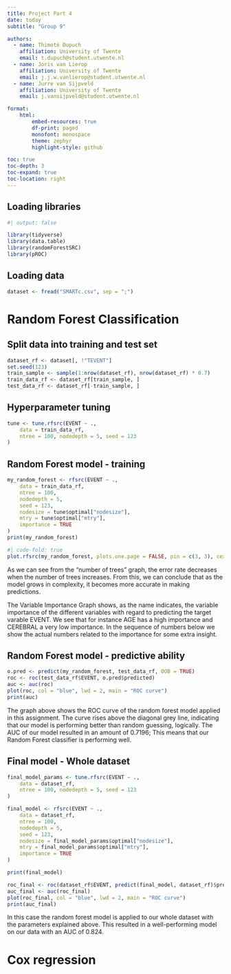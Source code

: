 ```yaml
---
title: Project Part 4
date: today
subtitle: "Group 9"

authors:
  - name: Thimoté Dupuch
    affiliation: University of Twente
    email: t.dupuch@student.utwente.nl
  - name: Joris van Lierop
    affiliation: University of Twente
    email: j.j.w.vanlierop@student.utwente.nl
  - name: Jurre van Sijpveld
    affiliation: University of Twente
    email: j.vansijpveld@student.utwente.nl

format:
    html:
        embed-resources: true
        df-print: paged
        monofont: monospace
        theme: zephyr
        highlight-style: github

toc: true
toc-depth: 3
toc-expand: true
toc-location: right
---
```


## Loading libraries


```r
#| output: false

library(tidyverse)
library(data.table)
library(randomForestSRC)
library(pROC)
```


## Loading data

```r
dataset <- fread("SMARTc.csv", sep = ";")
```


# Random Forest Classification

## Split data into training and test set
```r
dataset_rf <- dataset[, !"TEVENT"]
set.seed(123)
train_sample <- sample(1:nrow(dataset_rf), nrow(dataset_rf) * 0.7)
train_data_rf <- dataset_rf[train_sample, ]
test_data_rf <- dataset_rf[-train_sample, ]
```


## Hyperparameter tuning
```r
tune <- tune.rfsrc(EVENT ~ .,
    data = train_data_rf,
    ntree = 100, nodedepth = 5, seed = 123
)

```


## Random Forest model - training
```r
my_random_forest <- rfsrc(EVENT ~ .,
    data = train_data_rf,
    ntree = 100,
    nodedepth = 5,
    seed = 123,
    nodesize = tune$optimal["nodesize"],
    mtry = tune$optimal["mtry"],
    importance = TRUE
)
print(my_random_forest)
```


```r
#| code-fold: true
plot.rfsrc(my_random_forest, plots.one.page = FALSE, pin = c(3, 3), cex = 0.7)
```

As we can see from the "number of trees" graph, the error rate decreases when the number of trees increases. From this, we can conclude that as the model grows in complexity, it becomes more accurate in making predictions.

The Variable Importance Graph shows, as the name indicates, the variable importance of the different variables with regard to predicting the target varable EVENT. We see that for instance AGE has a high importance and CEREBRAL a very low importance.
In the sequence of numbers below we show the actual numbers related to the importance for some extra insight. 

## Random Forest model - predictive ability
```r
o.pred <- predict(my_random_forest, test_data_rf, OOB = TRUE)
roc <- roc(test_data_rf$EVENT, o.pred$predicted)
auc <- auc(roc)
plot(roc, col = "blue", lwd = 2, main = "ROC curve")
print(auc)
```

The graph above shows the ROC curve of the random forest model applied in this assignment. The curve rises above the diagonal grey line, indicating that our model is performing better than random guessing, logically. The AUC of our model resulted in an amount of 0.7196; This means that our Random Forest classifier is performing well.


## Final model - Whole dataset

```r

final_model_params <- tune.rfsrc(EVENT ~ .,
    data = dataset_rf,
    ntree = 100, nodedepth = 5, seed = 123
)

final_model <- rfsrc(EVENT ~ .,
    data = dataset_rf,
    ntree = 100,
    nodedepth = 5,
    seed = 123,
    nodesize = final_model_params$optimal["nodesize"],
    mtry = final_model_params$optimal["mtry"],
    importance = TRUE
)

print(final_model)

roc_final <- roc(dataset_rf$EVENT, predict(final_model, dataset_rf)$predicted)
auc_final <- auc(roc_final)
plot(roc_final, col = "blue", lwd = 2, main = "ROC curve")
print(auc_final)
```


In this case the random forest model is applied to our whole dataset with the parameters explained above. This resulted in a well-performing model on our data with an AUC of 0.824.


# Cox regression

